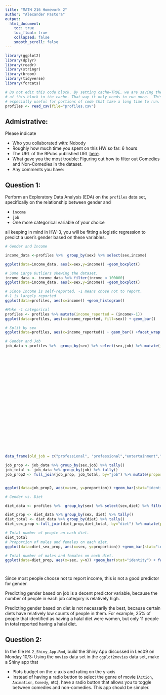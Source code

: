 ```yaml
---
title: "MATH 216 Homework 2"
author: "Alexander Pastora"
output:
  html_document:
    toc: true
    toc_float: true
    collapsed: false
    smooth_scroll: false
---
```


```r
library(ggplot2)
library(dplyr)
library(readr)
library(stringr)
library(broom)
library(tidyverse)
library(forcats)
```


```r
# Do not edit this code block. By setting cache=TRUE, we are saving the output 
# of this block to the cache. That way it only needs to run once.  This is
# especially useful for portions of code that take a long time to run.
profiles <- read_csv(file="profiles.csv")
```



## Admistrative:

Please indicate

* Who you collaborated with: Nobody
* Roughly how much time you spent on this HW so far: 6 hours
* The URL of the RPubs published URL [here](http://rpubs.com/pinkfan9999/HW-2).
* What gave you the most trouble: Figuring out how to filter out Comedies and Non-Comedies in the dataset.
* Any comments you have:



## Question 1:

Perform an Exploratory Data Analysis (EDA) on the `profiles` data set,
specifically on the relationship between gender and

* `income`
* `job`
* One more categorical variable of your choice

all keeping in mind in HW-3, you will be fitting a logistic regression to
predict a user's gender based on these variables.

```r
# Gender and Income

income_data <-profiles %>%  group_by(sex) %>% select(sex,income)

ggplot(data=income_data, aes(x=sex,y=income)) +geom_boxplot()

# Some Large Outliers skewing the dataset.
income_data <- income_data %>% filter(income < 100000)
ggplot(data=income_data, aes(x=sex,y=income)) +geom_boxplot()

# Since Income is self-reported, -1 means chose not to report.
#-1 is largely reported
ggplot(data=profiles, aes(x=income)) +geom_histogram()

#Make -1 categorical
profiles <- profiles %>% mutate(income_reported = (income>-1))
ggplot(data=profiles, aes(x=income_reported, fill=sex)) + geom_bar()

# Split by sex
ggplot(data=profiles, aes(x=income_reported)) + geom_bar() +facet_wrap(~sex)

# Gender and Job
job_data <-profiles %>%  group_by(sex) %>% select(sex,job) %>% mutate(job =fct_recode(job,
                                                                                                        "professional"="law / legal services",                                                                                               
                                                                                                        "professional" = "medicine / health",
                                                                                                        "entertainment" = "artistic / musical / writer",
                                                                                                        "entertainment" = "entertainment / media",
                                                                                                        "administration" = "clerical / administrative",
                                                                                                        "administration" = "executive / management",
                                                                                                        "finance" = "banking / financial / real estate",
                                                                                                        "finance" = "sales / marketing / biz dev",
                                                                                                        "government" = "political / government",
                                                                                                        "government" = "military",
                                                                                                        "tech" = "computer / hardware / software",
                                                                                                        "tech" = "science / tech / engineering",
                                                                                                        "travel" = "hospitality / travel",
                                                                                                        "travel" = "transportation",
                                                                                                        "none" = "retired",
                                                                                                        "none" = "unemployed",
                                                                                
                                                                                                        "other" = "other",
                                                                                                        "other" = "rather not say",
                                                                                                        "education" = "education / academia",
                                                                                                        "construction" = "construction / craftsmanship")
                                                                                                        )

data_frame(old_job = c("professional", "professional","entertainment","entertainment","administration","administration","finance","finance","government","government","tech","tech","travel","travel","none","none","other","other","education","construction"), new_job=c("law / legal services", "medicine / health","artistic / musical / writer","entertainment / media","clerical / administrative","executive / management","banking / financial / real estate","sales / marketing / biz dev","political / government","military","computer / hardware / software","science / tech / engineering","hospitality / travel","transportation","retired","unemployed","other","rather not say","education / academia","construction / craftsmanship"))

job_prop <- job_data %>% group_by(sex,job) %>% tally()
job_total <- job_data %>% group_by(job) %>% tally()
job_prop2 <- full_join(job_prop, job_total, by="job") %>% mutate(proportion = n.x/n.y)


ggplot(data=job_prop2, aes(x=sex, y=proportion)) +geom_bar(stat="identity") + facet_wrap(~job)

# Gender vs. Diet

diet_data <- profiles %>%  group_by(sex) %>% select(sex,diet) %>% filter(is.na(diet)==FALSE)

diet_prop <- diet_data %>% group_by(sex, diet) %>% tally()
diet_total <- diet_data %>% group_by(diet) %>% tally()
diet_sex_prop <-full_join(diet_prop,diet_total, by="diet") %>% mutate(proportion = n.x/n.y)

# Total number of people on each diet.
diet_total
# Proportion of males and females on each diet.
ggplot(data=diet_sex_prop, aes(x=sex, y=proportion)) +geom_bar(stat="identity") + facet_wrap(~diet)

# Total number of males and females on each diet.
ggplot(data=diet_prop, aes(x=sex, y=n)) +geom_bar(stat="identity") + facet_wrap(~diet)




```

Since most people choose not to report income, this is not a good predictor
for gender.

Predicting gender based on job is a decent predictor variable, because the number
of people in each job category is relatively high.

Predicting gender based on diet is not necessarily the best, because certain diets have relatively low counts of people in them. For example, 25% of people that identified as having a halal diet were women, but only 11 people in total reported having a halal diet.


## Question 2:

In the file `HW-2_Shiny_App.Rmd`, build the Shiny App discussed in Lec09 on
Monday 10/3: Using the `movies` data set in the `ggplot2movies` data set, make a
Shiny app that

* Plots budget on the x-axis and rating on the y-axis
* Instead of having a radio button to select the genre of movie (`Action`,
`Animation`, `Comedy`, etc), have a radio button that allows you to toggle
between comedies and non-comedies. This app should be simpler.

